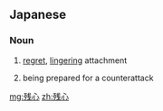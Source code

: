 ==Japanese==
{{ja-kanjitab|ざん|しん|yomi=on}}

===Noun===
{{ja-noun|ざんしん}}

# [[regret]], [[lingering]] attachment
# {{lb|ja|fencing|sort=さんしん'}} being prepared for a counterattack

[[mg:残心]]
[[zh:残心]]